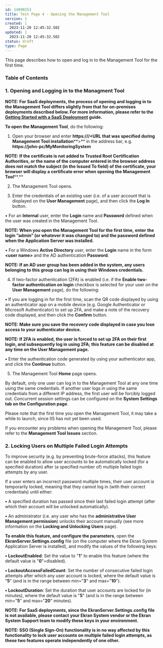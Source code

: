 ---
id: 14090253
title: Test Page 4 - Opening the Management Tool
version: 1
created: |
  2023-11-20 12:45:32.502
updated: |
  2023-11-20 12:45:32.502
status: draft
type: Page
---

This page describes how to open and log in to the Management Tool for the first time.

### Table of Contents

### 1. Opening and Logging in to the Managment Tool

**NOTE: For SaaS deployments, the process of opening and logging in to the Management Tool differs slightly from that for on-premises deployments described below. For more information, please refer to the [Getting Started with a SaaS Deployment](https://documentation.ekransystem.com/display/DOC/Getting+Started+with+a+SaaS+Deployment) guide.**

**To open the Management Tool**, do the following:

1. Open your browser and enter **https://<name of the computer or IP on which the Management Tool is installed>/<URL** **that was specified during** **Management Tool installation****>** in the address bar, e.g. **https://john-pc/MyMonitoringSystem**

**NOTE: If the certificate is not added to** **Trusted Root Certification Authorities, or the name of the computer entered in the browser address does not match the subject (in the Issued To field) of the certificate, your browser will display a certificate error when opening the Management Tool****.**

2. The Management Tool opens.

3. Enter the credentials of an existing user (i.e. of a user account that is displayed on the **User Management** page), and then click the **Log In** button.

• For an **Internal** user, enter the **Login** name and **Password** defined when the user was created in the Management Tool.

**NOTE: When you open the Management Tool for the first time,** **enter** **the login ”****admin**” **(or whatever it was changed to) and the password defined when the Application Server was installed****.**

• For a Windows **Active Directory** user, enter the **Login** name in the form **<domain name>\<user name>** and the AD authentication **Password**.

**NOTE: If an AD user group has been added in the system, any users belonging to this group can log in using their Windows credentials.**

4. If two-factor authentication (2FA) is enabled (i.e. if the **Enable two-factor authentication on login** checkbox is selected for your user on the **User Management** page), do the following:

**•** If you are logging in for the first time, scan the QR code displayed by using an authenticator app on a mobile device (e.g. Google Authenticator or Microsoft Authenticator) to set up 2FA, and make a note of the recovery code displayed, and then click the **Confirm** button.

**NOTE: Make sure you save the recovery code displayed in case you lose access to your authenticator device.**

**NOTE: If 2FA is enabled, the user is forced to set up 2FA on their first login, and subsequently log in using 2FA; this feature can be disabled at any time on the User Management page.**

**•** Enter the authentication code generated by using your authenticator app, and click the **Continue** button.

5. The Management Tool **Home** page opens.

By default, only one user can log in to the Management Tool at any one time using the same credentials. If another user logs in using the same credentials from a different IP address, the first user will be forcibly logged out. Concurrent session settings can be configured on the **System Settings tab on the Configuration page**.

Please note that the first time you open the Management Tool, it may take a while to launch, since IIS has not yet been used.

If you encounter any problems when opening the Management Tool, please refer to the **Management Tool Issues** section.

### 2. Locking Users on Multiple Failed Login Attempts

To improve security (e.g. by preventing brute-force attacks), this feature can be enabled to allow user accounts to be automatically locked (for a specified duration) after (a specified number of) multiple failed login attempts by any user.

If a user enters an incorrect password multiple times, their user account is temporarily locked, meaning that they cannot log in (with their correct credentials) until either:

**•** A specified duration has passed since their last failed login attempt (after which their account will be unlocked automatically).

**•** An administrator (i.e. any user who has the **administrative User Management permission**) unlocks their account manually (see more information on the **Locking and Unlocking Users** page).

**To enable this feature, and configure the parameters**, open the **EkranServer.Settings.config** file (on the computer where the Ekran System Application Server is installed), and modify the values of the following keys:

**• LockoutEnabled**: Set the value to "**1**" to enable this feature (where the default value is "**0**"=disabled).

**• LockoutAccessFailedCount**: Set the number of consecutive failed login attempts after which any user account is locked, where the default value is "**5**" (and is in the range between min="**3**" and max="**10**").

**• LockoutDuration**: Set the duration that user accounts are locked for (in minutes), where the default value is "**5**" (and is in the range between min="**5**" and max="**20**" minutes).

**NOTE: For SaaS deployments, since the EkranServer.Settings.config file is not available, please contact your Ekran System vendor or the Ekran System Support team to modify these keys in your environment.**

**NOTE: SSO (**Single Sign-On)** functionality is in no way affected by this functionality to lock user accounts on multiple failed login attempts, as these two features operate independently of one other.**

